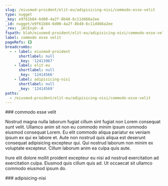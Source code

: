 ```yaml
---
slug: /eiusmod-proident/elit-eu/adipisicing-nisi/commodo-esse-velit
type: nugget
_key: e9f61b84-6d00-4a2f-8b48-6c11d466a2ee
_id: nugget/e9f61b84-6d00-4a2f-8b48-6c11d466a2ee
_rev: _iKCEnyO--A
fspath: blah/eiusmod-proident/elit-eu/adipisicing-nisi/commodo-esse-velit.md
label: commodo esse velit
pageRefs: {}
breadcrumbs:
  - - label: eiusmod-proident
      shortlabel: null
      _key: '12413967'
    - label: elit-eu
      shortlabel: null
      _key: '12414566'
    - label: adipisicing-nisi
      shortlabel: null
      _key: '12414569'
paths:
  - /eiusmod-proident/elit-eu/adipisicing-nisi/commodo-esse-velit
---
```


<NuggetArea>
<Nugget slug="/eiusmod-proident/elit-eu/adipisicing-nisi/commodo-esse-velit" type="nugget" _key="e9f61b84-6d00-4a2f-8b48-6c11d466a2ee" _id="nugget/e9f61b84-6d00-4a2f-8b48-6c11d466a2ee" _rev="_iKCEnyO--A" fspath="blah/eiusmod-proident/elit-eu/adipisicing-nisi/commodo-esse-velit.md" label="commodo esse velit" paths="/eiusmod-proident/elit-eu/adipisicing-nisi/commodo-esse-velit">
<NuggetBody>
### commodo esse velit

Nostrud magna nulla laborum fugiat cillum sint fugiat non Lorem consequat sunt velit. Ullamco anim sit non eu commodo minim ipsum commodo eiusmod consequat Lorem. Eu elit commodo aliqua pariatur ex veniam ipsum ex qui ex labore et. Aute non nostrud quis aliqua est deserunt consequat adipisicing excepteur qui. Qui nostrud laborum non minim ex voluptate excepteur. Cillum laborum anim ea culpa quis aute.

Irure elit dolore mollit proident excepteur eu nisi ad nostrud exercitation ad exercitation culpa. Eiusmod quis cillum quis ad. Ut occaecat sit ullamco commodo eiusmod ipsum do.

</NuggetBody>
<Breadcrumbs>
<Crumbs>
<Crumb _key="12413967" label="eiusmod-proident" /><Crumb _key="12414566" label="elit-eu" /><Crumb _key="12414569" label="adipisicing-nisi" />
</Crumbs>
</Breadcrumbs>
</Nugget>

<NuggetsInbound>
</NuggetsInbound>
<NuggetsOutbound>
</NuggetsOutbound>
</NuggetArea>
<PassagesInbound>
<Passage direction="inbound" type="passage" _key="12414569" _id="passage/12414569" _rev="_iKCEnyO--_" label="adipisicing-nisi" passage="adipisicing-nisi" fspath="blah/eiusmod-proident/elit-eu/adipisicing-nisi" paths="/eiusmod-proident/elit-eu/adipisicing-nisi" slug="/eiusmod-proident/elit-eu/adipisicing-nisi">
<NuggetBody>
### adipisicing-nisi

</NuggetBody>
<Breadcrumbs>
<Crumbs>
<Crumb _key="12413967" label="eiusmod-proident" /><Crumb _key="12414566" label="elit-eu" />
</Crumbs>
</Breadcrumbs>
</Passage>

</PassagesInbound>
<PassagesOutbound>
</PassagesOutbound>
